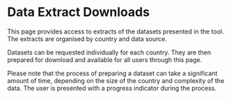 # Data Extract Downloads

This page provides access to extracts of the datasets presented in the tool. The extracts are organised by country and data source.

Datasets can be requested individually for each country. They are then prepared for download and available for all users through this page.

Please note that the process of preparing a dataset can take a significant amount of time, depending on the size of the country and complexity of the data. The user is presented with a progress indicator during the process.
